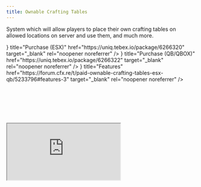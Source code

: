```yaml
---
title: Ownable Crafting Tables
---
```



System which will allow players to place their own crafting tables on allowed locations on server and use them, and much more.

<Cards>
  <Card icon={<FaShoppingBasket />} title="Purchase (ESX)" href="https://uniq.tebex.io/package/6266320" target="_blank" rel="noopener noreferrer" />
  <Card icon={<FaShoppingBasket />} title="Purchase (QB/QBOX)" href="https://uniq.tebex.io/package/6266322" target="_blank" rel="noopener noreferrer" />
  <Card icon={<FaList />} title="Features" href="https://forum.cfx.re/t/paid-ownable-crafting-tables-esx-qb/5233796#features-3" target="_blank" rel="noopener noreferrer" />
</Cards>

<p>&nbsp;</p>
<p>&nbsp;</p>
<p>&nbsp;</p>
 
<div style={{ position: 'relative', width: '100%', paddingBottom: '56.25%', height: 0, overflow: 'hidden' }}>
    <iframe 
        src="https://www.youtube.com/embed/bpTPqcWOqcM?si=kEXu9ON4Akzhejt6" 
        title="" 
        style={{ position: 'absolute', top: 0, left: 0, width: '100%', height: '100%', border: 0 }} 
        allow="accelerometer; autoplay; clipboard-write; encrypted-media; gyroscope; picture-in-picture; web-share" 
        referrerPolicy="strict-origin-when-cross-origin" 
        allowFullScreen>
    </iframe>
</div>
